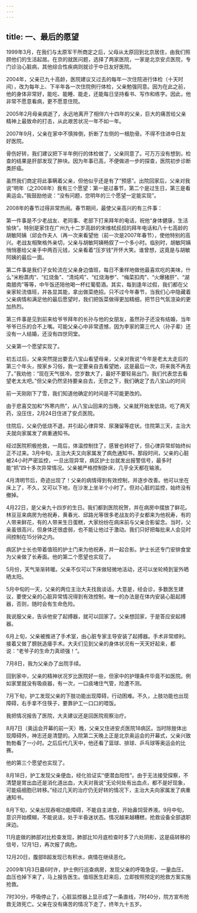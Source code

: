 ```yaml
---
---
---
```

title: 一、最后的愿望
---




1999年3月，在我们与太原军干所商定之后，父母从太原回到北京居住，由我们照顾他们的生活起居。在京的就医问题，选择了两家医院，一家是北京安贞医院，专门诊治心脏病，其他综合性疾病则就诊于中日友好医院。

2004年，父亲已九十高龄，医院建议又过去的每年一次住院进行体检（十天时间），改为每年上、下半年各一次住院例行体检，父亲勉强同意。因为在此之前，他的身体非常好，能吃、能睡、能走，还能每日坚持看书、写作和练字。因此，他非常不愿意看病，更不愿意住院。

2005年2月母亲病逝了，永远地离开了相伴六十四年的父亲，巨大的痛苦给父亲精神上最致命的打击，从此艰苦状况一年不如一年。

2007年9月，父亲在家中不慎摔倒，折断了左侧的一根肋骨。不得不住进中日友好医院。

骨伤好转，我们建议把下半年例行的体检做了，父亲同意了。可万万没有想到，检查的结果是肝部发现了肿块。因为年事已高，不便做进一步的探查，医院初步诊断类肝癌。

虽然我们商定将此事瞒着父亲，但他似乎还是有了“预感”。出院回家后，父亲对我说“明年（之2008年）我有三个愿望：第一是过春节，第二个是过生日，第三是看奥运会。”我鼓励他说：“没有问题，您明年的三个愿望一定能实现”。

2008年的春节过得非常热闹。春节期间，最使父亲高兴的有三件事：

第一件事是不少老战友、老同事、老部下打来拜年的电话，祝他“身体健康，生活愉快”。特别是家住在广州九十二岁高龄的宋维栻叔叔的拜年电话和八十七高龄的胡敏阿姨（邱会作夫人（再一次来看望他（前一次是2007年春节），使他特别的高兴。老战友相聚格外亲切，父亲与胡敏阿姨畅叙了一个多小时。临别时，胡敏阿姨悄悄塞给父亲手中两百元钱，父亲看着“压岁钱”开怀大笑。谁曾想，这竟是与胡敏阿姨的最后一面。

第二件事是我们子女轮流在父亲身边值班，每日不重样地做他最喜欢吃的美味，什么“米粉蒸肉”、“红烧鱼”、“清炖鸡”、“红烧海参”、“梅菜扣肉”、“火爆猪肝”、“湖南腊肉”等等，中午饭还陪他喝一杯红葡萄酒。其实，每到逢年过假，我们都在父亲家轮流值班，并各显其能，拿出做菜绝招。只不过今年春节，当我们心中隐藏着父亲病情和满足他的最后愿望时，我们把饭菜做得更加精细，把节日气氛渲染的更加热烈。

第三件事是见到前来给爷爷拜年的长孙与他的女朋友，虽然孙子还没有结婚，当年爷爷已乐的合不上嘴。可能父亲心中非常遗憾，因为李家的第三代人（孙子辈）还没有一人结婚，还没有四世同堂。

父亲第一个愿望实现了。

初五过后，父亲突然提出要去八宝山看望母亲，父亲对我说“今年是老太太走后的第三个年头，按家乡习俗，我一定要亲自去看望她，这是最后一次，将来我不再去了。”我劝他：“现在天气很冷，您岁数大了，最好不要轻易出门，我们代表您去看望老太太吧。”但父亲仍然坚持要亲自去，无奈之下，我们确定了去八宝山的时间

前一天刚刚下了雪，我们知道他确定的时间是不可能更改的。

由于悲喜交加和“外寒内热”，从八宝山回来的当晚，父亲就开始发低烧。吃了两天药，没压住，2月24日住进了安贞医院。

住院后，父亲仍低烧不退，并引起心律异常、尿潴留等症状。住院第三天，主治大夫就向家属发了病重通知书。

经过医院积极抢救，一周后，体温控制住了，感冒也转好了，但心律异常却始终纠正不过来。3月中旬，主治大夫又向家属发了病危通知书，那段时间，父亲的心脏被24小时严密监控，一旦出现异常，病区护士台就发出报警信号，最多时能“抓”四十多次异常情况。父亲被严格控制卧床，几乎全天都在输液。

4月清明节后，奇迹出现了！父亲的病情得到有效控制，并逐步改善。他可以坐在床上了，不久，又可以下地，在沙发上坐半个小时了。但对心脏的监控，始终没有撤掉。

4月22日，是父亲九十四岁的生日。我们都到医院祝贺，并在病房中摆放了鲜花。林豆豆来病房为他祝寿，黄春光、邱路光等很多老战友的子女都来为他祝寿，有的人带来鲜花，有的人带来生日蛋糕，大家纷纷在病床前与父亲合影留念。当时，父亲虽很高兴，但身体还很虚弱，也不能让他过于激动。我们只好把每批来人会见时间控制在15分钟之内。

病区护士长也带着值班的护士门来为他祝寿，并一起合影。护士长还专门安排食堂为父亲做了长寿面。他的第二个愿望也实现了。

5月份，天气渐渐转暖。父亲不仅可以下床做轻微地活动，还可以坐轮椅到室外晒晒太阳。

5月中旬的一天，父亲的两位主治大夫找我谈话，大意是，经会诊，多数医生建议，要使父亲的心脏异常情况得到有效控制，唯一的办法是在体内安装心脏起搏器，否则，随时会有生命危险。

我说服父亲，告诉他安了起搏器，就可以回家了。父亲想回家，于是答应安起搏器。

6月上旬，父亲被推进了手术室，由心脏专家主导安装了起搏器。手术非常顺利。接着又做了膀胱造瘘手术。大夫们见到父亲的身体状况有一天天好起来，都说：“老爷子的生命力真顽强！”。

7月8日，我为父亲办了出院手续。

回到家中，父亲的精神状况岁比医院好一些，但家中的护理条件毕竟不如医院。例如家里就没有吸痰器，有一次，一口痰堵住气管，险遭不测。

7月下旬，护工发现父亲的下肢功能出现障碍，行动困难。不久，上肢功能也出现障碍，右手拿不住筷子，要靠护工一口口的喂饭。

我把情况报告了医院，大夫建议还是回医院观察治疗。

8月7日（奥运会开幕的前一天）晚，父亲又住进安贞医院18病区。当时除肢体出现障碍外，神志还是清楚的。入院第二天晚上正是北京奥运会的开幕式，父亲兴致勃勃看了一小时。之后后代几天中，他还看了篮球、排球、乒乓球等奥运会的比赛。

他的第三个愿望也实现了。

8月18日，护工发现父亲便血，经化验证实“便潜血阳性”。由于无法接受探察，不清楚是胃出血还是消化道出血，大夫对我说“无论何处有出血点，都不是好现象，可能癌细胞已转移。”经过几天的治疗仍无好转的情况下，主治大夫向家属发了病重通知书。

8月下旬，父亲出现吞咽功能障碍，不能自主进食，开始鼻饲营养液。9月中旬，意识开始模糊，不能说话，处于半昏迷状态。情况越来越糟糕，抢救设备全部退职床边。

11月底做的肺部对比检查发现，肺部比10月底检查时多了六处阴影，这是癌转移的信号，12月1日，再次报了病危。

12月20日，腹部B超发现已有积水，病情在继续恶化。

2009年1月3日晨6时许，护士例行巡查病房，发现父亲的呼吸急促，一量血压，血压也掉下来了，马上报告医生。值班医生赶来后，立即按照预定的抢救方案实施抢救。

7时30分，呼吸停止了，心脏监控器上显示成了一条直线，7时40分，院方宣布抢救无效死亡。父亲在没有痛苦的情况下走了，终年九十五岁。